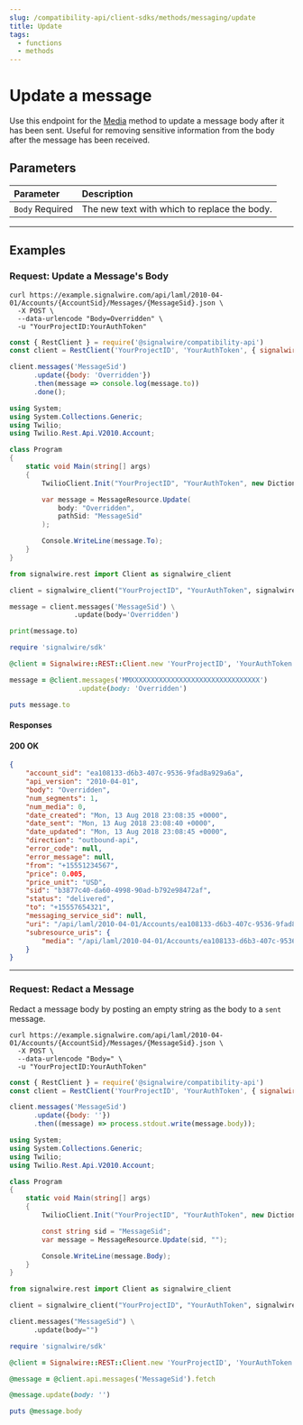 ```yaml
---
slug: /compatibility-api/client-sdks/methods/messaging/update
title: Update
tags:
  - functions
  - methods
---
```


# Update a message

Use this endpoint for the [Media](./index.mdx) method to update a message body after it has been sent. 
Useful for removing sensitive information from the body after the message has been received.

## Parameters

| Parameter                                         | Description                                  |
| :------------------------------------------------ | :------------------------------------------- |
| `Body` <span className="required-arg">Required</span> | The new text with which to replace the body. |

---

## Examples

### Request: Update a Message's Body

<Tabs groupId="compatibility-sdks">

<TabItem value="shell" label="cURL">

```shell
curl https://example.signalwire.com/api/laml/2010-04-01/Accounts/{AccountSid}/Messages/{MessageSid}.json \
  -X POST \
  --data-urlencode "Body=Overridden" \
  -u "YourProjectID:YourAuthToken"
```

</TabItem>

<TabItem value="node" label="Node.js">

```javascript
const { RestClient } = require('@signalwire/compatibility-api')
const client = RestClient('YourProjectID', 'YourAuthToken', { signalwireSpaceUrl: 'example.signalwire.com' })

client.messages('MessageSid')
      .update({body: 'Overridden'})
      .then(message => console.log(message.to))
      .done();
```

</TabItem>

<TabItem value="csharp" label="C#">

```csharp
using System;
using System.Collections.Generic;
using Twilio;
using Twilio.Rest.Api.V2010.Account;

class Program
{
    static void Main(string[] args)
    {
        TwilioClient.Init("YourProjectID", "YourAuthToken", new Dictionary<string, object> { ["signalwireSpaceUrl"] = "{SPACE}.signalwire.com" });

        var message = MessageResource.Update(
            body: "Overridden",
            pathSid: "MessageSid"
        );

        Console.WriteLine(message.To);
    }
}
```

</TabItem>

<TabItem value="python" label="Python">

```python
from signalwire.rest import Client as signalwire_client

client = signalwire_client("YourProjectID", "YourAuthToken", signalwire_space_url = 'example.signalwire.com')

message = client.messages('MessageSid') \
                .update(body='Overridden')

print(message.to)
```

</TabItem>

<TabItem value="ruby" label="Ruby">

```ruby
require 'signalwire/sdk'

@client = Signalwire::REST::Client.new 'YourProjectID', 'YourAuthToken', signalwire_space_url: "example.signalwire.com"

message = @client.messages('MMXXXXXXXXXXXXXXXXXXXXXXXXXXXXXXXX')
                 .update(body: 'Overridden')

puts message.to
```

</TabItem>

</Tabs>

#### Responses

<h4><span class="badge badge--success">200</span> OK</h4>

```json
{
    "account_sid": "ea108133-d6b3-407c-9536-9fad8a929a6a",
    "api_version": "2010-04-01",
    "body": "Overridden",
    "num_segments": 1,
    "num_media": 0,
    "date_created": "Mon, 13 Aug 2018 23:08:35 +0000",
    "date_sent": "Mon, 13 Aug 2018 23:08:40 +0000",
    "date_updated": "Mon, 13 Aug 2018 23:08:45 +0000",
    "direction": "outbound-api",
    "error_code": null,
    "error_message": null,
    "from": "+15551234567",
    "price": 0.005,
    "price_unit": "USD",
    "sid": "b3877c40-da60-4998-90ad-b792e98472af",
    "status": "delivered",
    "to": "+15557654321",
    "messaging_service_sid": null,
    "uri": "/api/laml/2010-04-01/Accounts/ea108133-d6b3-407c-9536-9fad8a929a6a/Messages/b3877c40-da60-4998-90ad-b792e98472af",
    "subresource_uris": {
        "media": "/api/laml/2010-04-01/Accounts/ea108133-d6b3-407c-9536-9fad8a929a6a/Messages/b3877c40-da60-4998-90ad-b792e98472af/Media"
    }
}
```

---

### Request: Redact a Message

Redact a message body by posting an empty string as the body to a `sent` message.

<Tabs groupId="compatibility-sdks">

<TabItem value="shell" label="cURL">

```shell
curl https://example.signalwire.com/api/laml/2010-04-01/Accounts/{AccountSid}/Messages/{MessageSid}.json \
  -X POST \
  --data-urlencode "Body=" \
  -u "YourProjectID:YourAuthToken"
```

</TabItem>

<TabItem value="node" label="Node.js">

```javascript
const { RestClient } = require('@signalwire/compatibility-api')
const client = RestClient('YourProjectID', 'YourAuthToken', { signalwireSpaceUrl: 'example.signalwire.com' })

client.messages('MessageSid')
      .update({body: ''})
      .then((message) => process.stdout.write(message.body));
```

</TabItem>

<TabItem value="csharp" label="C#">

```csharp
using System;
using System.Collections.Generic;
using Twilio;
using Twilio.Rest.Api.V2010.Account;

class Program
{
    static void Main(string[] args)
    {
        TwilioClient.Init("YourProjectID", "YourAuthToken", new Dictionary<string, object> { ["signalwireSpaceUrl"] = "{SPACE}.signalwire.com" });

        const string sid = "MessageSid";
        var message = MessageResource.Update(sid, "");

        Console.WriteLine(message.Body);
    }
}
```

</TabItem>

<TabItem value="python" label="Python">

```python
from signalwire.rest import Client as signalwire_client

client = signalwire_client("YourProjectID", "YourAuthToken", signalwire_space_url = 'example.signalwire.com')

client.messages("MessageSid") \
      .update(body="")
```

</TabItem>

<TabItem value="ruby" label="Ruby">

```ruby
require 'signalwire/sdk'

@client = Signalwire::REST::Client.new 'YourProjectID', 'YourAuthToken', signalwire_space_url: "example.signalwire.com"

@message = @client.api.messages('MessageSid').fetch

@message.update(body: '')

puts @message.body
```

</TabItem>

</Tabs>
